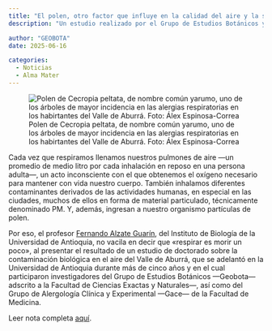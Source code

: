 ```yaml
---
title: "El polen, otro factor que influye en la calidad del aire y la salud en el Valle de Aburrá"
description: "Un estudio realizado por el Grupo de Estudios Botánicos y el Grupo de Alergología Clínica y Experimental, ambos de la Universidad de Antioquia, mostró que el aire en esta zona del departamento contiene altas concentraciones de polen, similares a las registradas en zonas templadas del mundo. La investigación también evidenció que varias especies presentes en la atmósfera de la ciudad pueden causar alergias y síntomas clínicos en la población."

author: "GEOBOTA"
date: 2025-06-16

categories:
  - Noticias
  - Alma Mater
---
```


![Polen de Cecropia peltata, de nombre común yarumo, uno de los árboles de mayor incidencia en las alergias respiratorias en los habirtantes del Valle de Aburrá. Foto: Álex Espinosa-Correa](image.jpg){fig-align="center"}

Cada vez que respiramos llenamos nuestros pulmones de aire —un promedio de medio litro por cada inhalación en reposo en una persona adulta—, un acto inconsciente con el que obtenemos el oxígeno necesario para mantener con vida nuestro cuerpo. También inhalamos diferentes contaminantes derivados de las actividades humanas, en especial en las ciudades, muchos de ellos en forma de material particulado, técnicamente denominado PM. Y, además, ingresan a nuestro organismo partículas de polen.  

Por eso, el profesor [Fernando Alzate Guarín](/people/alzate-guarin_fernando-alveiro/index.qmd), del Instituto de Biología de la Universidad de Antioquia, no vacila en decir que «respirar es morir un poco», al presentar el resultado de un estudio de doctorado sobre la contaminación biológica en el aire del Valle de Aburrá, que se adelantó en la Universidad de Antioquia durante más de cinco años y en el cual participaron investigadores del Grupo de Estudios Botánicos —Geobota— adscrito a la Facultad de Ciencias Exactas y Naturales—, así como del Grupo de Alergología Clínica y Experimental —Gace— de la Facultad de Medicina.

Leer nota completa [aquí](https://www.udea.edu.co/wps/portal/udea/web/inicio/!ut/p/z1/04_Sj9CPykssy0xPLMnMz0vMAfIjo8zi_QJNXQ2NnA18_D2NXQ0CLf1MA4zdPY1MzI31wwkpiAJKG-AAjgZA_VFgJRaWzkaGjiYGPgbehqYGjoGuAX4h_s4BLl5GUAV4zCjIjTDIdFRUBAC3KPbO/dz/d5/L2dBISEvZ0FBIS9nQSEh/?1dmy&page=udea.inicio.udea.noticias.noticia&urile=wcm%3apath%3a%2FPortalUdeA%2FasPortalUdeA%2FasHomeUdeA%2FUdeA%2BNoticias%2FContenido%2FasNoticias%2FPeriodicoAlmaMater%2Fpolen-aburra).
